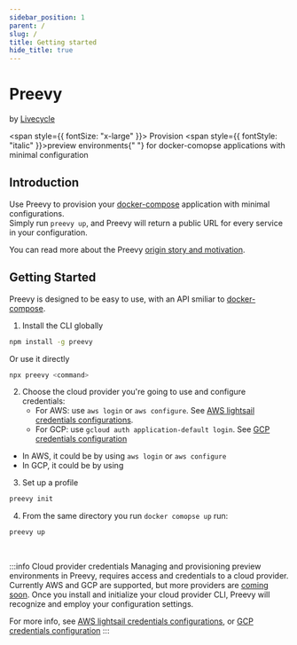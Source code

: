 ```yaml
---
sidebar_position: 1
parent: /
slug: /
title: Getting started
hide_title: true
---
```



<div>
  <h1 style={{marginTop: "1.25rem", marginBottom: "0.25rem", lineHeight: "38px"}}>
    <Logo /> Preevy
  </h1>
  <p style={{ fontSize: "14px" }}>
    by <a href="https://livecycle.io">Livecycle</a>
  </p>
</div>

<span style={{ fontSize: "x-large" }}>
  Provision <span style={{ fontStyle: "italic" }}>preview environments</span>{" "}
  for docker-comopse applications with minimal configuration
</span>

## Introduction

Use Preevy to provision your [docker-compose](https://docs.docker.com/compose/) application with minimal configurations.<br/>
Simply run `preevy up`, and Preevy will return a public URL for every service in your configuration.

You can read more about the Preevy [origin story and motivation](/intro/motivation).

## Getting Started

Preevy is designed to be easy to use, with an API smiliar to [docker-compose](https://docs.docker.com/compose/).

1. Install the CLI globally

  ```bash npm2yarn
  npm install -g preevy
  ```

  Or use it directly

  ```bash
  npx preevy <command>
  ```

2. Choose the cloud provider you're going to use and configure credentials:
   - For AWS: use `aws login` or `aws configure`. See [AWS lightsail credentials configurations](/drivers/aws-lightsail#credentials-configuration).
   - For GCP: use `gcloud auth application-default login`. See [GCP credentials configuration](/drivers/gcp-gce#credentials-configuration)

  - In AWS, it could be by using `aws login` or `aws configure`
  - In GCP, it could be by using 
3. Set up a profile

  ```bash
  preevy init
  ```

4. From the same directory you run `docker comopse up` run:

  ```bash
  preevy up
  ```
<br />

:::info Cloud provider credentials
Managing and provisioning preview environments in Preevy, requires access and credentials to a cloud provider. Currently AWS and GCP are supported, but more providers are [coming soon](/roadmap#more-cloud-drivers).
Once you install and initialize your cloud provider CLI, Preevy will recognize and employ your configuration settings.


For more info, see [AWS lightsail credentials configurations](/drivers/aws-lightsail#credentials-configuration), or [GCP credentials configuration](/drivers/gcp-gce#credentials-configuration)
:::
